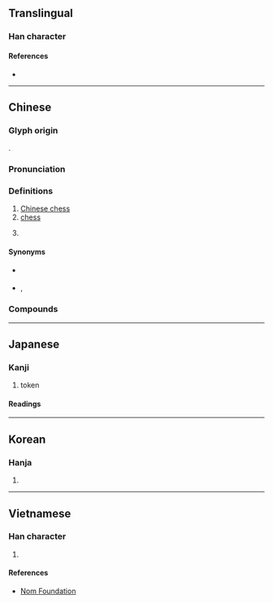 {{character info/new}}
==Translingual==

===Han character===
{{Han char|rn=75|rad=木|as=08|sn=12|four=44981|canj=DTMC|ids=⿰木其}}

====References====
* {{Han ref|kx=0532.030|dkj=14922|dj=0920.110|hdz=21224.040|uh=68CB|ud=26827|bh=B4D1|bd=46289}}

----

==Chinese==
{{zh-forms|alt=棊,碁,櫀,檱,䃆,㯦}}

===Glyph origin===
{{Han etyl}}
{{Han compound|木|其|ls=psc|c1=s|c2=p|t1=wooden}}.

===Pronunciation===
{{zh-pron
|m=qí
|c=kei4,kei4-2
|h=pfs=
|md=gì
|mn=kî
|w=3xxi
|mc=y
|oc=y
|cat=n
}}

===Definitions===
{{zh-hanzi}}

# [[Chinese chess]]
# [[chess]]
# {{lb|zh|by extension}} {{n-g|any chess-like [[game]] or game requiring [[strategy]]}}
#: {{zh-x|圍棋|[[go]]}}

====Synonyms====
* {{sense|Chinese chess}} {{zh-l|象棋}}
* {{sense|chess}} {{zh-l|國際象棋}}, {{zh-l|西洋棋}}

===Compounds===
{{zh-der|大棋|回棋|悔棋|五子棋|圍棋|一步棋|下棋|屎棋|對棋|弈棋|彈棋|圍棋段位|棋聖|棋社|棋逢對手|棋布|棋敵|棋高一著|星羅棋布|棋子|棋戰|棋譜|棋品|矢棋|棋盤|棋手|活棋|棋羅星布|疊棋|琴棋書畫|棋布星羅|棋枰|棋峙|棋迷|棋逢敵手|盲棋|敲棋|棋藝|死棋|棋鼓|棋局|西洋棋|象棋|糞棋|電腦兵棋|著棋|舉棋不定|西洋象棋|軍棋|跳棋|蠹居棋處|靈棋經}}

{{zh-cat|Chess}}

----

==Japanese==

===Kanji===
{{ja-kanji|grade=c|rs=木08}}

# token

====Readings====
{{ja-readings
|goon=ぎ, ご
|kanon=き
|kun=
}}

----

==Korean==

===Hanja===
{{ko-hanja|hangeul=기|eumhun=|rv=gi|mr=ki|y=ki}}

# {{defn|lang=ko|sort=木08}}

----

==Vietnamese==

===Han character===
{{vi-hantu|[[cời]], [[cờ]], [[cơi]], [[kè]], [[kì]], [[kỳ]]|rs=木08}}

# {{defn|lang=vi|sort=木08}}

====References====
* [http://nomfoundation.org/common/nom_details.php?codepoint=68cb Nom Foundation]